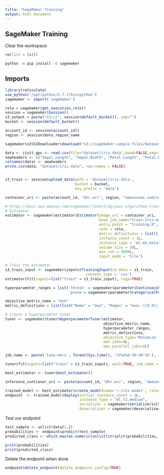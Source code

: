 ```yaml
---
title: "SageMaker Training"
output: html_document
---
```


## SageMaker Training

Clear the workspace
```r
rm(list = ls())
```

```bash
python -m pip install -U sagemaker
```

## Imports
```r
library(reticulate)
use_python('/opt/python/3.7.7/bin/python')
sagemaker <- import('sagemaker')

role = sagemaker$get_execution_role()
session = sagemaker$Session()
s3_output = paste("s3://", session$default_bucket(), sep="")
bucket <- session$default_bucket()

account_id <- session$account_id()
region <- session$boto_region_name
```

```r
sagemaker$s3$S3Downloader$download("s3://sagemaker-sample-files/datasets/tabular/iris/iris.data","dataset")

data <- civit_gps <- read.csv(file="dataset/iris.data",head=FALSE,sep=",")
newheaders <- c("Sepal.Length", "Sepal.Width", "Petal.Length", "Petal.Width", "Species")
colnames(data) <- newheaders
write.csv(data, "dataset/iris.data", row.names = FALSE)


s3_train <- session$upload_data(path = 'dataset/iris.data', 
                                bucket = bucket, 
                                key_prefix = 'data')
```

```r
container_uri <- paste(account_id, "dkr.ecr", region, "amazonaws.com/sagemaker-r-training:1.0", sep=".")

# https://docs.aws.amazon.com/sagemaker/latest/dg/your-algorithms-training-algo-dockerfile.html
# Estimator
estimator <- sagemaker$estimator$Estimator(image_uri = container_uri,
                                           base_job_name="train-iris-mars",
                                           entry_point = "training.R",
                                           role = role,
                                           metric_definitions = list(list("Name" = "mse", "Regex" = "mse: ([0-9\\.]+)")),
                                           instance_count = 1L,
                                           instance_type = 'ml.m5.4xlarge',
                                           volume_size = 30L,
                                           max_run = 3600L,
                                           input_mode = 'File')
```

```r
# Train the estimator
s3_train_input <- sagemaker$inputs$TrainingInput(s3_data = s3_train,
                                     content_type = 'csv')
estimator$fit(inputs=list("train" = s3_train_input), logs=TRUE)
```


```r
hyperparameter_ranges = list('thresh' = sagemaker$parameter$ContinuousParameter(0.001, 0.01),
                             'prune'= sagemaker$parameter$CategoricalParameter(list(TRUE, FALSE)))

objective_metric_name = "mse"
metric_definitions = list(list("Name" = "mse", "Regex" = "mse: ([0-9\\.]+)"))

# Create a hyperparamter tuner
tuner <- sagemaker$tuner$HyperparameterTuner(estimator,
                                             objective_metric_name,
                                             hyperparameter_ranges,
                                             metric_definitions,
                                             objective_type='Minimize',
                                             max_jobs=4L,
                                             max_parallel_jobs=2L)

job_name <- paste('tune-mars', format(Sys.time(), '%Y%m%d-%H-%M-%S'), sep = '-')

tuner$fit(inputs=list("train" = s3_train_input), wait=TRUE, job_name = job_name)
```

```r
best_estimator <- tuner$best_estimator()
```



```r
inference_contianer_uri <- paste(account_id, "dkr.ecr", region, "amazonaws.com/sagemaker-r-inference:1.0", sep=".")

trained_model <- best_estimator$create_model(name='r-iris-model', role=role, image_uri = container_uri)
endpoint  <- trained_model$deploy(initial_instance_count = 1L,
                                  instance_type = "ml.t2.medium",
                                  serializer = sagemaker$serializers$CSVSerializer(content_type='text/csv'),
                                  deserializer = sagemaker$deserializers$JSONDeserializer())
```

Test our endpoint
```r
test_sample <- unlist(data[1,])
probabilities <- endpoint$predict(test_sample)
predicted_class <- which.max(as.numeric(unlist(strsplit(probabilities, ","))))

print(probabilities)
print(predicted_class)
```

Delete the endpoint when done
```r
endpoint$delete_endpoint(delete_endpoint_config=TRUE)
```


